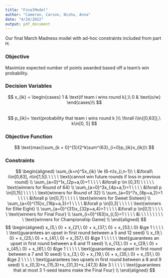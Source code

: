 ```yaml
---
title: "FinalModel"
author: "Cameron, Carson, Nishu, Anna"
date: "4/24/2022"
output: pdf_document
---
```


Our final March Madness model with ad-hoc constraints included from part H.



### Objective
Maximize expected number of points awarded based off a team's win probability.

### Decision Variables
$$
x_{ik} = \begin{cases}
1 & \text{if team i wins round k},\\ 
0 & \text{o/w} \end{cases}\\
$$  
$$
p_{ik}= \text{probability that team i wins round k }\\
\forall i\in{[0,63]},\ k\in[0, 5]
$$

### Objective Function
$$
\text{max}\sum_{k = 0}^{5}(2^k\sum^{63}_{i=0}p_{ik}x_{ik})\ 
$$  

### Constraints
$$
\begin{aligned}
\sum_{k=n}^5x_{ik} \le (6-n)x_{i,n-1}\ \ &\forall\ i\in[0,63], n\in[1,5]\ \ \ \ \ \text{cannot win future rounds if loss in previous round} \\
\sum_{a=0}^1x_{2p+a,0}=1 \ \ \ \ &\forall p \in [0,31] \ \ \ \ \  \text{winners for Round of 64} \\
\sum_{a=0}^3x_{4p+a,1}=1 \ \ \ \ &\forall p \in[0,15] \ \ \ \ \ \text{winners for Round of 32} \\
\sum_{a=0}^7x_{8p+a,2}=1 \ \ \ \ &\forall p \in[0,7] \ \ \ \ \ \text{winners for Sweet Sixteen} \\
\sum_{a=0}^{15}x_{16p+a,3}=1 \ \ \ \ &\forall p \in[0,3] \ \ \ \ \ \text{winners for Elite Eight} \\
\sum_{a=0}^{31}x_{32p+a,4}=1 \ \ \ \ &\forall p \in[0,1] \ \ \ \ \ \text{winners for Final Four} \\
\sum_{i=0}^{63}x_{i,5}=1 \ \ \ \ &\ \ \ \ \ \ \ \ \  \ \text{winners for Championship Game} \\
\end{aligned}
$$
$$
\begin{aligned}
x_{5,\ 0} + x_{21,\ 0} + x_{37,\ 0} + x_{53,\ 0} &\ge 1 \ \ \ \ \  \text{guarantees an upset in first round between a 5 and 12 seed} \\
x_{9,\ 0} + x_{25,\ 0} + x_{41,\ 0} + x_{57,\ 0} &\ge 1 \ \ \ \ \  \text{guarantees an upset in first round between a 6 and 11 seed} \\ 
x_{13,\ 0} + x_{29,\ 0} + x_{45,\ 0} + x_{61,\ 0} &\ge 1 \ \ \ \ \  \text{guarantees an upset in first round between a 7 and 10 seed} \\ 
x_{3,\ 0} + x_{19,\ 0} + x_{35,\ 0} + x_{51,\ 0} &\ge 2 \ \ \ \ \  \text{guarantees two upsets in first round between a 8 and 9 seed} \\
x_{0,3}+x_{15,3}+x_{31,3}+x_{47,3} &\le 3 \ \ \ \ \  \text{guarantees that at most 3 1-seed teams make the Final Four} \\
\end{aligned}
$$  
